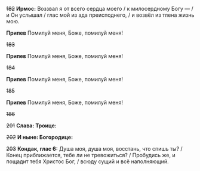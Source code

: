 ~~182~~ **Ирмос:** Воззвал я от всего сердца моего / к милосердному Богу — / и Он услышал / глас мой из ада преисподнего, / и возвёл из тлена жизнь мою.

**Припев** Помилуй меня, Боже, помилуй меня!

~~183~~

**Припев** Помилуй меня, Боже, помилуй меня!

~~184~~

**Припев** Помилуй меня, Боже, помилуй меня!

~~185~~

**Припев** Помилуй меня, Боже, помилуй меня!

~~186~~

~~201~~ **Слава: Троице:**

~~202~~ **И ныне: Богородице:**

~~203~~ **Кондак, глас 6:** Душа моя, душа моя, восстань, что спишь ты? / Конец приближается, тебе ли не тревожиться? / Пробудись же, и пощадит тебя Христос Бог, / всюду сущий и всё наполняющий.
